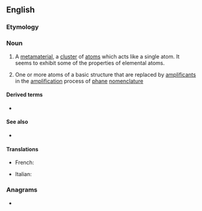 ==English==
{{wikipedia}}

===Etymology===
{{prefix|super|atom|lang=en}}

===Noun===
{{en-noun}}
# {{lb|en|physics|chemistry}} A [[metamaterial]], a [[cluster]] of [[atom]]s which acts like a single atom. It seems to exhibit some of the properties of elemental atoms.
# {{lb|en|organic chemistry}} One or more atoms of a basic structure that are replaced by [[amplificant]]s in the [[amplification]] process of [[phane]] [[nomenclature]]

====Derived terms====
* {{l|en|superatomic}}

====See also====
* {{l|en|supermolecule}}

====Translations====
{{trans-top|a cluster of atoms which seems to exhibit some of the properties of elemental atoms}}
* French: {{t|fr|superatome|m}}
{{trans-mid}}
* Italian: {{t+|it|superatomo|m}}
{{trans-bottom}}

===Anagrams===
* {{l|en|mousetrap}}